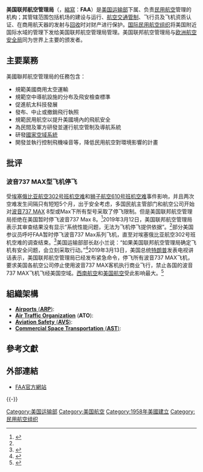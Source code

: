 {{noteTA
|G1=USState
|G2=US Government
|G3=Aero
}}
{{Infobox Government agency
|agency_name     = 美國聯邦航空總署
|nativename      =
|nativename_a    =
|nativename_r    =
|logo            =
|logo_width      =
|logo_caption    =
|seal            = Seal of the United States Federal Aviation Administration.svg
|seal_width      = 200px
|seal_caption    = 
|picture         =
|picture_width   =
|picture_caption =
|formed          = 1958年8月23日
|preceding1      = [[美國民用航空局|美國民用航空局]]
|dissolved       =
|superseding     =
|jurisdiction    = [[美國聯邦政府|美國聯邦政府]]
|headquarters    =
|latd=  |latm=  |lats=  |latNS=
|longd= |longm= |longs= |longEW=
|region_code     =
|employees       =
|budget          = 15.956 billion [[USD|USD]] ([[Fiscal_year|FY2010]])
|chief1_name     = [[Michael_Huerta|Michael Huerta]]
|chief1_position = Administrator
|parent_agency   = [[美國運輸部|美國運輸部]]
|child1_agency   =
|website         = [http://www.faa.gov/ 官方網站]
|footnotes       = <ref>[http://www.nytimes.com/2007/08/22/washington/22brfs-FAACHIEFTOLE_BRF.html?ex=1189915200&en=6573fa34d3f186ea&ei=5070 F.A.A. Chief to Lead Industry Group—New York Times<!--Bot-generated title-->] {{Wayback|url=http://www.nytimes.com/2007/08/22/washington/22brfs-FAACHIEFTOLE_BRF.html?ex=1189915200&en=6573fa34d3f186ea&ei=5070 |date=20200727025515 }}.</ref><ref>[http://www.washingtonpost.com/wp-dyn/content/article/2007/08/21/AR2007082101889.html FAA Chief To Become Aerospace Lobbyist—washingtonpost.com<!--Bot-generated title-->] {{Wayback|url=http://www.washingtonpost.com/wp-dyn/content/article/2007/08/21/AR2007082101889.html |date=20200727025603 }}.</ref>
}}
{{各地中文名
|name={{lang|en|FAA}}
|cn=美国联邦航空管理局
|tw=美國聯邦航空總署
}}
'''美国联邦航空管理局'''（{{lang-en|Federal Aviation Administration}}，[[縮寫|縮寫]]：'''FAA'''）是[[美国运输部|美国运输部]]下属、负责[[民用航空|民用航空]]管理的机构；其管辖范围包括机场的建设与运行、[[航空交通管制|航空交通管制]]、飞行员及飞机资质认证、在商用航天器的发射与[[再入|回收]]时对财产进行保护。[[国际民用航空组织|国际民用航空组织]]将美国附近国际水域的管理下发给美国联邦航空管理局管理。美国联邦航空管理局与[[欧洲航空安全局|欧洲航空安全局]]同为世界上主要的{{le|航空器适航证|airworthiness certificate}}颁发者。

==主要業務==
美國聯邦航空管理局的任務包含：
* 規範美國商用太空運輸
* 規範空中導航設施的分布及飛安檢查標準
* 促進航太科技發展
* 發布、中止或撤銷飛行執照
* 規範民用航空以提升美國境內的飛航安全
* 為民間及軍方研發並運行航空管制及導航系統
* 研發[[國家空域系統|國家空域系統]]
* 開發並執行控制飛機噪音等，降低民用航空對環境影響的計畫

==批评==
{{See also|{{le|对美国政府的批评#政府机构的批评|Criticism of the United States government#Criticism of agencies}}}}

===波音737 MAX型飞机停飞===
{{Seealso|2019年波音737 MAX停飞事件}}
受[[埃塞俄比亚航空302号班机空难|埃塞俄比亚航空302号班机空难]]和[[狮子航空610号班机空难|狮子航空610号班机空难]]事件影响，并且两次空难发生间隔只有短短5个月，出于安全考虑，多国民航主管部门和航空公司开始对[[波音737_MAX|波音737 MAX]] 8型或Max下所有型号采取了停飞限制。但是美国联邦航空管理局拒绝在美国暂时停飞波音737 Max 8。<ref>{{cite news|url=https://www.cnn.com/2019/03/12/africa/airlines-suspend-boeing-flights-intl/index.html|title=US and Canada are the only two nations still flying many Boeing 737 Max planes|agency=CNN|date=2019-03-12|accessdate=2022-03-30|archive-date=2019-04-12|archive-url=https://web.archive.org/web/20190412025015/https://www.cnn.com/2019/03/12/africa/airlines-suspend-boeing-flights-intl/index.html|dead-url=no}}</ref>2019年3月12日，美国联邦航空管理局表示其审查结果没有显示“系统性能问题，无法为飞机停飞提供依据”。<ref name="crash"/>部分美国参议员呼吁FAA暂时停飞波音737 Max系列飞机，直至对埃塞俄比亚航空302号班机空难的调查结束。<ref name="crash">{{cite news |title=U.S. Senate to hold crash hearing as lawmakers urge grounding Boeing 737 MAX 8 |url=https://www.reuters.com/article/us-ethiopia-airline-usa/u-s-senate-to-hold-crash-hearing-as-lawmakers-urge-grounding-boeing-737-max-8-idUSKBN1QT1WR |agency=Reuters |date=2019-03-12 |accessdate=2022-03-30 |archive-date=2019-07-10 |archive-url=https://web.archive.org/web/20190710175443/https://www.reuters.com/article/us-ethiopia-airline-usa/u-s-senate-to-hold-crash-hearing-as-lawmakers-urge-grounding-boeing-737-max-8-idUSKBN1QT1WR |dead-url=no }}</ref>美国运输部部长赵小兰说：“如果美国联邦航空管理局确定飞机有安全问题，会立刻采取行动。”<ref>{{cite news |title=U.S. to mandate design changes on Boeing 737 MAX 8 after crashes |url=https://www.euronews.com/2019/03/12/us-to-mandate-design-changes-on-boeing-737-max-8-after-crashes |publisher=Euronews |date=2019-03-12 |accessdate=2022-03-30 |archive-date=2019-05-02 |archive-url=https://web.archive.org/web/20190502052942/https://www.euronews.com/2019/03/12/us-to-mandate-design-changes-on-boeing-737-max-8-after-crashes |dead-url=no }}</ref>2019年3月13日，美国总统[[唐納德·川普|特朗普]]发表电视讲话表示，美国联邦航空管理局已经发布紧急命令，停飞所有波音737 MAX飞机，要求美国各航空公司停止使用波音737 MAX客机执行商业飞行，禁止各国的波音737 MAX飞机飞经美国空域。[[西南航空|西南航空]]和[[美国航空|美国航空]]受此影响最大。<ref>{{Cite news|url=https://www.nytimes.com/2019/03/13/business/canada-737-max.html|title=Trump Announces Ban of Boeing 737 Max Flights|last=Austen|first=Ian|date=2019-03-13|work=The New York Times|access-date=2019-03-13|last2=Gebrekidan|first2=Selam|language=en-US|issn=0362-4331|archive-date=2019-09-13|archive-url=https://web.archive.org/web/20190913163144/https://www.nytimes.com/2019/03/13/business/canada-737-max.html|dead-url=no}}</ref>

==組織架構==
* [https://www.faa.gov/about/office_org/headquarters_offices/arp/ '''Airports''' ('''ARP''')]:
* '''[[Air_Traffic_Organization|Air Traffic Organization]]''' ('''ATO'''):
* [https://www.faa.gov/about/office_org/headquarters_offices/avs/ '''Aviation Safety''' ('''AVS''')]:
* [https://www.faa.gov/regulations_policies/faa_regulations/commercial_space/ '''Commercial Space Transportation''' ('''AST''')]:

==參考文獻==
{{reflist}}

== 外部連結 ==
* [http://www.faa.gov FAA官方網站]

{{-}}
{{US research agencies}}

[[Category:美国运输部|Category:美国运输部]]
[[Category:美国航空|Category:美国航空]]
[[Category:1958年美國建立|Category:1958年美國建立]]
[[Category:民用航空组织|Category:民用航空组织]]